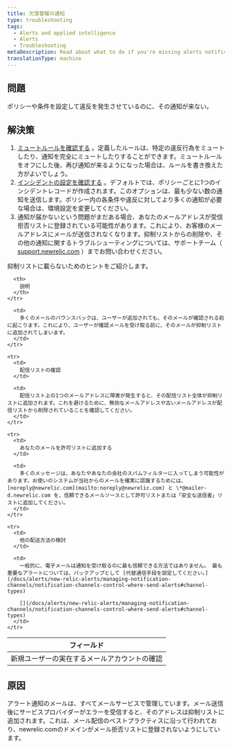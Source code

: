 ```yaml
---
title: 欠落警報の通知
type: troubleshooting
tags:
  - Alerts and applied intelligence
  - Alerts
  - Troubleshooting
metaDescription: Read about what to do if you're missing alerts notifications.
translationType: machine
---
```


## 問題

ポリシーや条件を設定して違反を発生させているのに、その通知が来ない。

## 解決策

1. [ミュートルールを確認する](/docs/alerts/new-relic-alerts/managing-notification-channels/muting-rules-suppress-notifications) 。定義したルールは、特定の違反行為をミュートしたり、通知を完全にミュートしたりすることができます。ミュートルールをオフにした後、再び通知が来るようになった場合は、ルールを書き換えた方がよいでしょう。
2. [インシデントの設定を確認する](/docs/alerts/new-relic-alerts/configuring-alert-policies/specify-when-new-relic-creates-incidents#preference-options) 。デフォルトでは、ポリシーごとに1つのインシデントレコードが作成されます。このオプションは、最も少ない数の通知を送信します。ポリシー内の各条件や違反に対してより多くの通知が必要な場合は、環境設定を変更してください。
3. 通知が届かないという問題がまだある場合、あなたのメールアドレスが受信拒否リストに登録されている可能性があります。これにより、お客様のメールアドレスにメールが送信されなくなります。抑制リストからの削除や、その他の通知に関するトラブルシューティングについては、サポートチーム（ [support.newrelic.com](https://support.newrelic.com) ）までお問い合わせください。

抑制リストに載らないためのヒントをご紹介します。

<table>
  <thead>
    <tr>
      <th>
        フィールド
      </th>

      <th>
        説明
      </th>
    </tr>
  </thead>

  <tbody>
    <tr>
      <td>
        新規ユーザーの実在するメールアカウントの確認
      </td>

      <td>
        多くのメールのバウンスバックは、ユーザーが追加されても、そのメールが確認される前に起こります。これにより、ユーザーが確認メールを受け取る前に、そのメールが抑制リストに追加されてしまいます。
      </td>
    </tr>

    <tr>
      <td>
        配信リストの確認
      </td>

      <td>
        配信リスト上の1つのメールアドレスに障害が発生すると、その配信リスト全体が抑制リストに追加されます。これを避けるために、無効なメールアドレスや古いメールアドレスが配信リストから削除されていることを確認してください。
      </td>
    </tr>

    <tr>
      <td>
        あなたのメールを許可リストに追加する
      </td>

      <td>
        多くのメッセージは、あなたやあなたの会社のスパムフィルターに入ってしまう可能性があります。お使いのシステムが当社からのメールを確実に認識するためには、 [noreply@newrelic.com](mailto:noreply@newrelic.com) と \*@mailer-d.newrelic.com を、信頼できるメールソースとして許可リストまたは「安全な送信者」リストに追加してください。
      </td>
    </tr>

    <tr>
      <td>
        他の配送方法の検討
      </td>

      <td>
        一般的に、電子メールは通知を受け取るのに最も信頼できる方法ではありません。 最も重要なアラートについては、バックアップとして [代替通信手段を設定してください。](/docs/alerts/new-relic-alerts/managing-notification-channels/notification-channels-control-where-send-alerts#channel-types)

        [](/docs/alerts/new-relic-alerts/managing-notification-channels/notification-channels-control-where-send-alerts#channel-types)
      </td>
    </tr>
  </tbody>
</table>

## 原因

アラート通知のメールは、すべてメールサービスで管理しています。メール送信後にサービスプロバイダーがエラーを受信すると、そのアドレスは抑制リストに追加されます。これは、メール配信のベストプラクティスに沿って行われており、newrelic.comのドメインがメール拒否リストに登録されないようにしています。